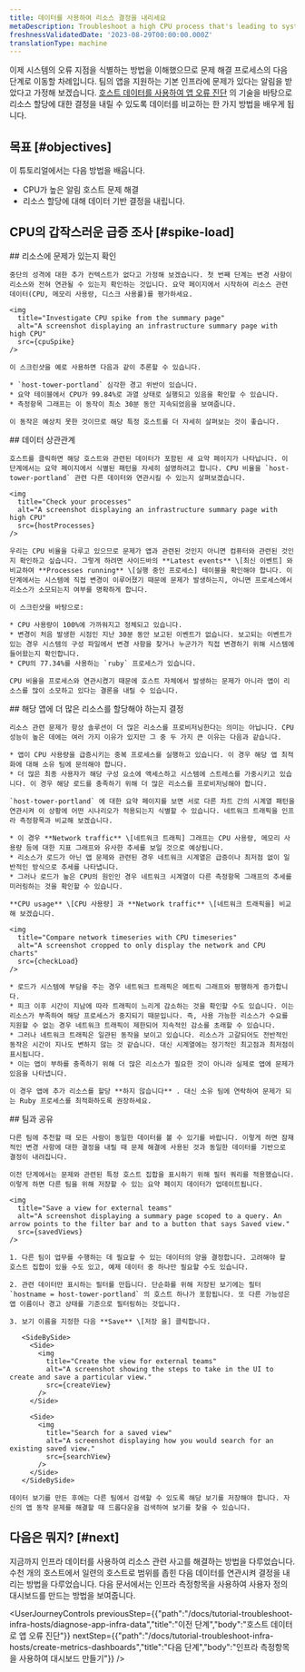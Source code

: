 ```yaml
---
title: 데이터를 사용하여 리소스 결정을 내리세요
metaDescription: Troubleshoot a high CPU process that's leading to system outages.
freshnessValidatedDate: '2023-08-29T00:00:00.000Z'
translationType: machine
---
```








이제 시스템의 오류 지점을 식별하는 방법을 이해했으므로 문제 해결 프로세스의 다음 단계로 이동할 차례입니다. 팀의 앱을 지원하는 기본 인프라에 문제가 있다는 알림을 받았다고 가정해 보겠습니다. [호스트 데이터를 사용하여 앱 오류 진단](/docs/tutorial-diagnose-infra-bottlenecks/diagnose-app-infra-data) 의 기술을 바탕으로 리소스 할당에 대한 결정을 내릴 수 있도록 데이터를 비교하는 한 가지 방법을 배우게 됩니다.

## 목표 [#objectives]

이 튜토리얼에서는 다음 방법을 배웁니다.

* CPU가 높은 알림 호스트 문제 해결
* 리소스 할당에 대해 데이터 기반 결정을 내립니다.

## CPU의 갑작스러운 급증 조사 [#spike-load]

<Steps>
  <Step>
    ## 리소스에 문제가 있는지 확인

    중단의 성격에 대한 추가 컨텍스트가 없다고 가정해 보겠습니다. 첫 번째 단계는 변경 사항이 리소스와 전혀 연관될 수 있는지 확인하는 것입니다. 요약 페이지에서 시작하여 리소스 관련 데이터(CPU, 메모리 사용량, 디스크 사용률)를 평가하세요.

    <img
      title="Investigate CPU spike from the summary page"
      alt="A screenshot displaying an infrastructure summary page with high CPU"
      src={cpuSpike}
    />

    이 스크린샷을 예로 사용하면 다음과 같이 추론할 수 있습니다.

    * `host-tower-portland` 심각한 경고 위반이 있습니다.
    * 요약 테이블에서 CPU가 99.84%로 과열 상태로 실행되고 있음을 확인할 수 있습니다.
    * 측정항목 그래프는 이 동작이 최소 30분 동안 지속되었음을 보여줍니다.

    이 동작은 예상치 못한 것이므로 해당 특정 호스트를 더 자세히 살펴보는 것이 좋습니다.
  </Step>

  <Step>
    ## 데이터 상관관계

    호스트를 클릭하면 해당 호스트와 관련된 데이터가 포함된 새 요약 페이지가 나타납니다. 이 단계에서는 요약 페이지에서 식별된 패턴을 자세히 설명하려고 합니다. CPU 비율을 `host-tower-portland` 관련 다른 데이터와 연관시킬 수 있는지 살펴보겠습니다.

    <img
      title="Check your processes"
      alt="A screenshot displaying an infrastructure summary page with high CPU"
      src={hostProcesses}
    />

    우리는 CPU 비율을 다루고 있으므로 문제가 앱과 관련된 것인지 아니면 컴퓨터와 관련된 것인지 확인하고 싶습니다. 그렇게 하려면 사이드바의 **Latest events** \[최신 이벤트] 와 비교하여 **Processes running** \[실행 중인 프로세스] 테이블을 확인해야 합니다. 이 단계에서는 시스템에 직접 변경이 이루어졌기 때문에 문제가 발생하는지, 아니면 프로세스에서 리소스가 소모되는지 여부를 명확하게 합니다.

    이 스크린샷을 바탕으로:

    * CPU 사용량이 100%에 가까워지고 정체되고 있습니다.
    * 변경이 처음 발생한 시점인 지난 30분 동안 보고된 이벤트가 없습니다. 보고되는 이벤트가 있는 경우 시스템의 구성 파일에서 변경 사항을 찾거나 누군가가 직접 변경하기 위해 시스템에 들어왔는지 확인합니다.
    * CPU의 77.34%를 사용하는 `ruby` 프로세스가 있습니다.

    CPU 비율을 프로세스와 연관시켰기 때문에 호스트 자체에서 발생하는 문제가 아니라 앱이 리소스를 많이 소모하고 있다는 결론을 내릴 수 있습니다.
  </Step>

  <Step>
    ## 해당 앱에 더 많은 리소스를 할당해야 하는지 결정

    리소스 관련 문제가 항상 솔루션이 더 많은 리소스를 프로비저닝한다는 의미는 아닙니다. CPU 성능이 높은 데에는 여러 가지 이유가 있지만 그 중 두 가지 큰 이유는 다음과 같습니다.

    * 앱이 CPU 사용량을 급증시키는 중복 프로세스를 실행하고 있습니다. 이 경우 해당 앱 최적화에 대해 소유 팀에 문의해야 합니다.
    * 더 많은 최종 사용자가 해당 구성 요소에 액세스하고 시스템에 스트레스를 가중시키고 있습니다. 이 경우 해당 로드를 충족하기 위해 더 많은 리소스를 프로비저닝해야 합니다.

    `host-tower-portland` 에 대한 요약 페이지를 보면 서로 다른 차트 간의 시계열 패턴을 연관시켜 이 상황에 어떤 시나리오가 적용되는지 식별할 수 있습니다. 네트워크 트래픽을 인프라 측정항목과 비교해 보겠습니다.

    * 이 경우 **Network traffic** \[네트워크 트래픽] 그래프는 CPU 사용량, 메모리 사용량 등에 대한 지표 그래프와 유사한 추세를 보일 것으로 예상됩니다.
    * 리소스가 로드가 아닌 앱 문제와 관련된 경우 네트워크 시계열은 급증이나 최저점 없이 일반적인 방식으로 추세를 나타냅니다.
    * 그러나 로드가 높은 CPU의 원인인 경우 네트워크 시계열이 다른 측정항목 그래프의 추세를 미러링하는 것을 확인할 수 있습니다.

    **CPU usage** \[CPU 사용량] 과 **Network traffic** \[네트워크 트래픽을] 비교해 보겠습니다.

    <img
      title="Compare network timeseries with CPU timeseries"
      alt="A screenshot cropped to only display the network and CPU charts"
      src={checkLoad}
    />

    * 로드가 시스템에 부담을 주는 경우 네트워크 트래픽은 메트릭 그래프와 평행하게 증가합니다.
    * 피크 이후 시간이 지남에 따라 트래픽이 느리게 감소하는 것을 확인할 수도 있습니다. 이는 리소스가 부족하여 해당 프로세스가 중지되기 때문입니다. 즉, 사용 가능한 리소스가 수요를 지원할 수 없는 경우 네트워크 트래픽이 제한되어 지속적인 감소를 초래할 수 있습니다.
    * 그러나 네트워크 트래픽은 일관된 동작을 보이고 있습니다. 리소스가 고갈되어도 전반적인 동작은 시간이 지나도 변하지 않는 것 같습니다. 대신 시계열에는 정기적인 최고점과 최저점이 표시됩니다.
    * 이는 앱이 부하를 충족하기 위해 더 많은 리소스가 필요한 것이 아니라 실제로 앱에 문제가 있음을 나타냅니다.

    이 경우 앱에 추가 리소스를 할당 **하지 않습니다** . 대신 소유 팀에 연락하여 문제가 되는 Ruby 프로세스를 최적화하도록 권장하세요.
  </Step>

  <Step>
    ## 팀과 공유

    다른 팀에 추천할 때 모든 사람이 동일한 데이터를 볼 수 있기를 바랍니다. 이렇게 하면 잠재적인 변경 사항에 대한 결정을 내릴 때 문제 해결에 사용된 것과 동일한 데이터를 기반으로 결정이 내려집니다.

    이전 단계에서는 문제와 관련된 특정 호스트 집합을 표시하기 위해 필터 쿼리를 적용했습니다. 이렇게 하면 다른 팀을 위해 저장할 수 있는 요약 페이지 데이터가 업데이트됩니다.

    <img
      title="Save a view for external teams"
      alt="A screenshot displaying a summary page scoped to a query. An arrow points to the filter bar and to a button that says Saved view."
      src={savedViews}
    />

    1. 다른 팀이 업무를 수행하는 데 필요할 수 있는 데이터의 양을 결정합니다. 고려해야 할 호스트 집합이 있을 수도 있고, 예제 데이터 중 하나만 필요할 수도 있습니다.

    2. 관련 데이터만 표시하는 필터를 만듭니다. 단순화를 위해 저장된 보기에는 필터 `hostname = host-tower-portland` 의 호스트 하나가 포함됩니다. 또 다른 가능성은 앱 이름이나 경고 상태를 기준으로 필터링하는 것입니다.

    3. 보기 이름을 지정한 다음 **Save** \[저장 을] 클릭합니다.

       <SideBySide>
         <Side>
           <img
             title="Create the view for external teams"
             alt="A screenshot showing the steps to take in the UI to create and save a particular view."
             src={createView}
           />
         </Side>

         <Side>
           <img
             title="Search for a saved view"
             alt="A screenshot displaying how you would search for an existing saved view."
             src={searchView}
           />
         </Side>
       </SideBySide>

    데이터 보기를 만든 후에는 다른 팀에서 검색할 수 있도록 해당 보기를 저장해야 합니다. 자신의 앱 동작 문제를 해결할 때 드롭다운을 검색하여 보기를 찾을 수 있습니다.
  </Step>
</Steps>

## 다음은 뭐지? [#next]

지금까지 인프라 데이터를 사용하여 리소스 관련 사고를 해결하는 방법을 다루었습니다. 수천 개의 호스트에서 일련의 호스트로 범위를 좁힌 다음 데이터를 연관시켜 결정을 내리는 방법을 다루었습니다. 다음 문서에서는 인프라 측정항목을 사용하여 사용자 정의 대시보드를 만드는 방법을 보여줍니다.

<UserJourneyControls
  previousStep={{"path":"/docs/tutorial-troubleshoot-infra-hosts/diagnose-app-infra-data","title":"이전 단계","body":"호스트 데이터로 앱 오류 진단"}}
  nextStep={{"path":"/docs/tutorial-troubleshoot-infra-hosts/create-metrics-dashboards","title":"다음 단계","body":"인프라 측정항목을 사용하여 대시보드 만들기"}}
/>